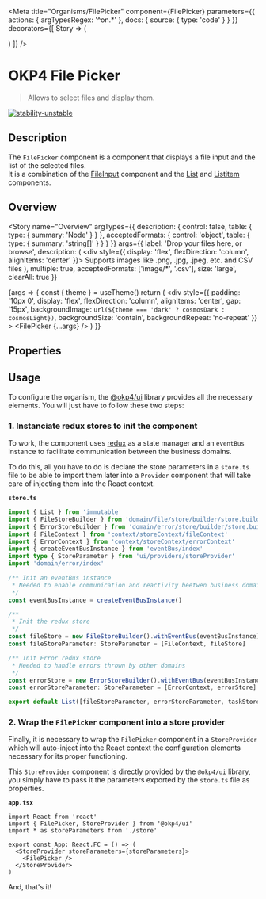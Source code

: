 
<Meta
  title="Organisms/FilePicker"
  component={FilePicker}
  parameters={{
    actions: { argTypesRegex: '^on.*' },
    docs: {
      source: {
        type: 'code'
      }
    }
  }}
  decorators={[
    Story => (
      <ThemeProvider>
        <StoreProvider storeParameters={storeParameters}>
          <div className="component-story-main filePicker">
            <ThemeSwitcher />
            <Story />
          </div>
        </StoreProvider>
      </ThemeProvider>
    )
  ]}
/>

# OKP4 File Picker

> Allows to select files and display them.

[![stability-unstable](https://img.shields.io/badge/stability-unstable-yellow.svg)](https://github.com/emersion/stability-badges#unstable)

## Description

The `FilePicker` component is a component that displays a file input and the list of the selected files.  
It is a combination of the [FileInput](/docs/atoms-fileinput--overview) component and the [List](/docs/atoms-list--overview) and [Listitem](/docs/atoms-listitem--overview) components.

## Overview

<Story
  name="Overview"
  argTypes={{
    description: {
      control: false,
      table: {
        type: { summary: 'Node' }
      }
    },
    acceptedFormats: {
      control: 'object',
      table: {
        type: { summary: 'string[]' }
      }
    }
  }}
  args={{
    label: 'Drop your files here, or browse',
    description: (
      <div style={{ display: 'flex', flexDirection: 'column', alignItems: 'center' }}>
        <Typography as="div" fontFamily="brand" fontSize="small" fontWeight="xlight">
          Supports images like .png, .jpg, .jpeg, etc. and CSV files
        </Typography>
      </div>
    ),
    multiple: true,
    acceptedFormats: ['image/*', '.csv'],
    size: 'large',
    clearAll: true
  }}
>
  {args => {
    const { theme } = useTheme()
    return (
      <div
        style={{
          padding: '10px 0',
          display: 'flex',
          flexDirection: 'column',
          alignItems: 'center',
          gap: '15px',
          backgroundImage: `url(${theme === 'dark' ? cosmosDark : cosmosLight})`,
          backgroundSize: 'contain',
          backgroundRepeat: 'no-repeat'
        }}
      >
        <FilePicker {...args} />
      </div>
    )
  }}
</Story>

## Properties

<ArgsTable story="Overview" />

## Usage

To configure the organism, the [@okp4/ui](https://www.npmjs.com/package/@okp4/ui) library provides all the necessary elements. You will just have to follow these two steps:

### 1. Instanciate redux stores to init the component

To work, the component uses [redux](https://redux.js.org/) as a state manager and an `eventBus` instance to facilitate communication between the business domains.

To do this, all you have to do is declare the store parameters in a `store.ts` file to be able to import them later into a `Provider` component that will take care of injecting them into the React context.

**`store.ts`**

```ts
import { List } from 'immutable'
import { FileStoreBuilder } from 'domain/file/store/builder/store.builder'
import { ErrorStoreBuilder } from 'domain/error/store/builder/store.builder'
import { FileContext } from 'context/storeContext/fileContext'
import { ErrorContext } from 'context/storeContext/errorContext'
import { createEventBusInstance } from 'eventBus/index'
import type { StoreParameter } from 'ui/providers/storeProvider'
import 'domain/error/index'

/** Init an eventBus instance
 * Needed to enable communication and reactivity beetwen business domains
 */
const eventBusInstance = createEventBusInstance()

/**
 * Init the redux store
 */
const fileStore = new FileStoreBuilder().withEventBus(eventBusInstance).build()
const fileStoreParameter: StoreParameter = [FileContext, fileStore]

/** Init Error redux store
 * Needed to handle errors thrown by other domains
 */
const errorStore = new ErrorStoreBuilder().withEventBus(eventBusInstance).build()
const errorStoreParameter: StoreParameter = [ErrorContext, errorStore]

export default List([fileStoreParameter, errorStoreParameter, taskStoreParameter])
```

### 2. Wrap the `FilePicker` component into a store provider

Finally, it is necessary to wrap the `FilePicker` component in a `StoreProvider` which will auto-inject into the React context the configuration elements necessary for its proper functioning.

This `StoreProvider` component is directly provided by the `@okp4/ui` library, you simply have to pass it the parameters exported by the `store.ts` file as properties.

**`app.tsx`**

```tsx
import React from 'react'
import { FilePicker, StoreProvider } from '@okp4/ui'
import * as storeParameters from './store'

export const App: React.FC = () => (
  <StoreProvider storeParameters={storeParameters}>
    <FilePicker />
  </StoreProvider>
)
```

And, that's it!

